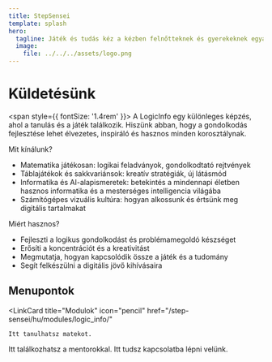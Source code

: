 ```yaml
---
title: StepSensei
template: splash
hero:
  tagline: Játék és tudás kéz a kézben felnőtteknek és gyerekeknek egyaránt!
  image:
    file: ../../../assets/logo.png
---
```



# Küldetésünk
<span style={{ fontSize: '1.4rem' }}>
A LogicInfo egy különleges képzés, ahol a tanulás és a játék találkozik. Hiszünk abban, hogy a gondolkodás fejlesztése lehet élvezetes, inspiráló és hasznos minden korosztálynak.

Mit kínálunk?

- Matematika játékosan: logikai feladványok, gondolkodtató rejtvények
- Táblajátékok és sakkvariánsok: kreatív stratégiák, új látásmód
- Informatika és AI-alapismeretek: betekintés a mindennapi életben hasznos informatika és a mesterséges intelligencia világába
- Számítógépes vizuális kultúra: hogyan alkossunk és értsünk meg digitális tartalmakat

Miért hasznos?

- Fejleszti a logikus gondolkodást és problémamegoldó készséget
- Erősíti a koncentrációt és a kreativitást
- Megmutatja, hogyan kapcsolódik össze a játék és a tudomány
- Segít felkészülni a digitális jövő kihívásaira

</span>

## Menupontok
<LinkCard
	title="Modulok"
	icon="pencil"
	href="/step-sensei/hu/modules/logic_info/"
>
	Itt tanulhatsz matekot.
</LinkCard>
<LinkCard
	title="Mentorok"
	icon="people"
	href="/step-sensei/hu/mentors/mirka/"
>
	Itt találkozhatsz a mentorokkal.
</LinkCard>
<LinkCard
	title="Kapcsolat"
	icon="add-document"
>
	Itt tudsz kapcsolatba lépni velünk.
</LinkCard>
